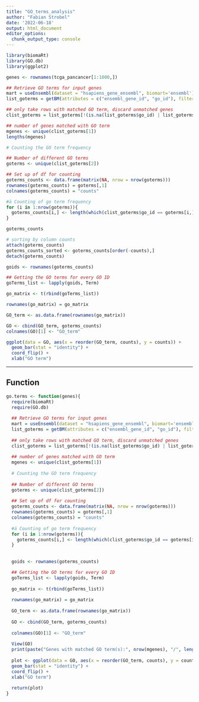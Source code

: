 ```yaml
---
title: "GO_terms_analysis"
author: "Fabian Strobel"
date: '2022-06-18'
output: html_document
editor_options: 
  chunk_output_type: console
---
```


```r
library(biomaRt)
library(GO.db)
library(ggplot2)
```

```r
genes <- rownames(tcga_pancancer[1:1000,])
```

```r
## Retrieve GO terms for input genes
mart = useEnsembl(dataset = "hsapiens_gene_ensembl", biomart='ensembl')
list_goterms = getBM(attributes = c("ensembl_gene_id", "go_id"), filters = "ensembl_gene_id", values = genes, mart = mart, useCache = FALSE)

## only take rows with matched GO term, discard unmatched genes
clist_goterms = list_goterms[!(is.na(list_goterms$go_id) | list_goterms$go_id==""), ]

## number of genes matched with GO term
mgenes <- unique(clist_goterms[1])
lengths(mgenes)

# Counting the GO term frequency

## Number of different GO terms
goterms <- unique(clist_goterms[2])

## Set up of df for counting
goterms_counts <- data.frame(matrix(NA, nrow = nrow(goterms)))
rownames(goterms_counts) = goterms[,1]
colnames(goterms_counts) = "counts"

#ä Counting of go term frequency
for (i in 1:nrow(goterms)){
  goterms_counts[i,] <- length(which(clist_goterms$go_id == goterms[i,]))
}

goterms_counts

# sorting by column counts
attach(goterms_counts)
goterms_counts_sorted <- goterms_counts[order(-counts),]
detach(goterms_counts)
```

```r
goids <- rownames(goterms_counts)

## Getting the GO terms for every GO ID
goTerms_list <- lapply(goids, Term)

go_matrix <- t(rbind(goTerms_list))

rownames(go_matrix) = go_matrix

GO_term <- as.data.frame(rownames(go_matrix))
```

```r
GO <- cbind(GO_term, goterms_counts)
colnames(GO)[1] <- "GO_term"
```

```r
ggplot(data = GO, aes(x = reorder(GO_term, counts), y = counts)) +
  geom_bar(stat = "identity") + 
  coord_flip() +
  xlab("GO term")
```



***

## Function
```r
go.terms <- function(genes){
  require(biomaRt)
  require(GO.db)
  
  ## Retrieve GO terms for input genes
  mart = useEnsembl(dataset = "hsapiens_gene_ensembl", biomart='ensembl')
  list_goterms = getBM(attributes = c("ensembl_gene_id", "go_id"), filters = "ensembl_gene_id", values = genes, mart = mart, useCache = FALSE)
  
  ## only take rows with matched GO term, discard unmatched genes
  clist_goterms = list_goterms[!(is.na(list_goterms$go_id) | list_goterms$go_id==""), ]
  
  ## number of genes matched with GO term
  mgenes <- unique(clist_goterms[1])
  
  # Counting the GO term frequency
  
  ## Number of different GO terms
  goterms <- unique(clist_goterms[2])
  
  ## Set up of df for counting
  goterms_counts <- data.frame(matrix(NA, nrow = nrow(goterms)))
  rownames(goterms_counts) = goterms[,1]
  colnames(goterms_counts) = "counts"
  
  #ä Counting of go term frequency
  for (i in 1:nrow(goterms)){
    goterms_counts[i,] <- length(which(clist_goterms$go_id == goterms[i,]))
  }
  
  
  goids <- rownames(goterms_counts)

  ## Getting the GO terms for every GO ID
  goTerms_list <- lapply(goids, Term)
  
  go_matrix <- t(rbind(goTerms_list))
  
  rownames(go_matrix) = go_matrix
  
  GO_term <- as.data.frame(rownames(go_matrix))
  
  GO <- cbind(GO_term, goterms_counts)
  
  colnames(GO)[1] <- "GO_term"
  
  View(GO)
  print(paste("Genes with matched GO term(s):", nrow(mgenes), "/", length(genes))) 
  
  plot <- ggplot(data = GO, aes(x = reorder(GO_term, counts), y = counts)) + 
  geom_bar(stat = "identity") + 
  coord_flip() +
  xlab("GO term")
  
  return(plot)
}
```

